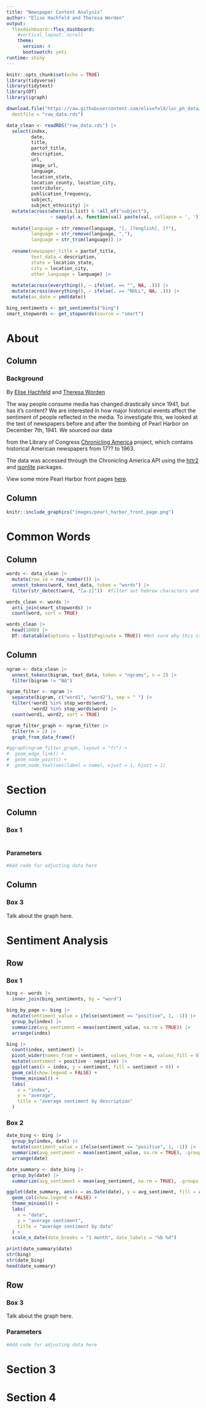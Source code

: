 ```yaml
---
title: "Newspaper Content Analysis"
author: "Elise Hachfeld and Theresa Worden"
output: 
  flexdashboard::flex_dashboard:
    #vertical_layout: scroll
    theme:
      version: 4
      bootswatch: yeti
runtime: shiny
---
```

```r
knitr::opts_chunk$set(echo = TRUE)
library(tidyverse)
library(tidytext)
library(DT)
library(igraph)
```

```r
download.file("https://raw.githubusercontent.com/elisefeld/loc_ph_data/main/Data/raw_data.rds",
  destfile = "raw_data.rds")

data_clean <- readRDS("raw_data.rds") |>
  select(index,
         date,
         title,
         partof_title,
         description,
         url,
         image_url,
         language,
         location_state,
         location_county, location_city,
         contributor,
         publication_frequency,
         subject,
         subject_ethnicity) |>
  mutate(across(where(is.list) & !all_of("subject"),
                ~ sapply(.x, function(val) paste(val, collapse = ', ')))) |>
  
  mutate(language = str_remove(language, "[, ]?english[, ]?"),
         language = str_remove(language, ","),
         language = str_trim(language)) |>
  
  rename(newspaper_title = partof_title,
         text_data = description,
         state = location_state,
         city = location_city,
         other_language = language) |>
  
  mutate(across(everything(), ~ ifelse(. == "", NA, .))) |>
  mutate(across(everything(), ~ ifelse(. == "NULL", NA, .))) |>
  mutate(as_date = ymd(date))

bing_sentiments <- get_sentiments("bing")
smart_stopwords <- get_stopwords(source = "smart")
```

# About

## Column {data-width="500"}

### Background

By [Elise Hachfeld](https://github.com/elisefeld) and [Theresa Worden](https://github.com/wordentheresa0)

The way people consume media has changed drastically since 1941, but has it's content? We are interested in how major historical events affect the sentiment of people reflected in the media. To investigate this, we looked at the text of newspapers before and after the bombing of Pearl Harbor on December 7th, 1941.
We sourced our data

from the Library of Congress [Chronicling America](https://www.loc.gov/collections/chronicling-america/about-this-collection/) project, which contains historical American newspapers from 17?? to 1963.

The data was accessed through the Chronicling America API using the [httr2](https://httr2.r-lib.org) and [jsonlite](https://jeroen.r-universe.dev/jsonlite) packages.

View some more Pearl Harbor front pages [here](https://www.nypl.org/blog/2017/12/07/pearl-harbor-front-page).

## Column {data-width="500"}

```r
knitr::include_graphics("images/pearl_harbor_front_page.png")
```


# Common Words
## Column {data-width="500"}
```r
words <- data_clean |>
  mutate(row_id = row_number()) |>
  unnest_tokens(word, text_data, token = "words") |>
  filter(str_detect(word, "[a-z]"))  #filter out hebrew characters and numbers

words_clean <- words |>
  anti_join(smart_stopwords) |>
  count(word, sort = TRUE)

words_clean |>
  head(1000) |>
  DT::datatable(options = list(bPaginate = TRUE)) #Not sure why this isn't showing on the site
```

## Column {data-width="500"}
```r
ngram <- data_clean |>
  unnest_tokens(bigram, text_data, token = "ngrams", n = 2) |>
  filter(bigram != "NA")

ngram_filter <- ngram |>
  separate(bigram, c("word1", "word2"), sep = " ") |>
  filter(!word1 %in% stop_words$word,
         !word2 %in% stop_words$word) |>
  count(word1, word2, sort = TRUE)

ngram_filter_graph <- ngram_filter |>
  filter(n > 2) |>
  graph_from_data_frame()

#ggraph(ngram_filter_graph, layout = "fr") +
#  geom_edge_link() +
#  geom_node_point() +
#  geom_node_text(aes(label = name), vjust = 1, hjust = 1)
```


# Section

## Column {data-width="400"}

### Box 1

```r

```

### Parameters

```r
#Add code for adjusting data here

```

## Column {data-width="300"}

### Box 3

Talk about the graph here.

# Sentiment Analysis

## Row {.tabset .tabset-fade}

### Box 1
```r
bing <- words |>
  inner_join(bing_sentiments, by = "word")

bing_by_page <- bing |>
  mutate(sentiment_value = ifelse(sentiment == "positive", 1, -1)) |>
  group_by(index) |>
  summarize(avg_sentiment = mean(sentiment_value, na.rm = TRUE)) |>
  arrange(index)
```

```r
bing |>
  count(index, sentiment) |>
  pivot_wider(names_from = sentiment, values_from = n, values_fill = 0) |>
  mutate(sentiment = positive - negative) |>
  ggplot(aes(x = index, y = sentiment, fill = sentiment > 0)) +
  geom_col(show.legend = FALSE) +
  theme_minimal() +
  labs(
    x = "index",
    y = "average",
    title = "average sentiment by description"
  )
```

### Box 2

```r
date_bing <- bing |>
  group_by(index, date) |>
  mutate(sentiment_value = ifelse(sentiment == "positive", 1, -1)) |>
  summarize(avg_sentiment = mean(sentiment_value, na.rm = TRUE), .groups = "drop") |>
  arrange(date)

date_summary <- date_bing |>
  group_by(date) |>
  summarize(avg_sentiment = mean(avg_sentiment, na.rm = TRUE), .groups = "drop")

ggplot(date_summary, aes(x = as.Date(date), y = avg_sentiment, fill = avg_sentiment > 0)) +
  geom_col(show.legend = FALSE) +
  theme_minimal() +
  labs(
    x = "date",
    y = "average sentiment",
    title = "average sentiment by date"
  ) +
  scale_x_date(date_breaks = "1 month", date_labels = "%b %d")

print(date_summary$date)
str(bing)
str(date_bing)
head(date_summary)
```

## Row

### Box 3

Talk about the graph here.

### Parameters

```r
#Add code for adjusting data here

```

# Section 3

# Section 4
